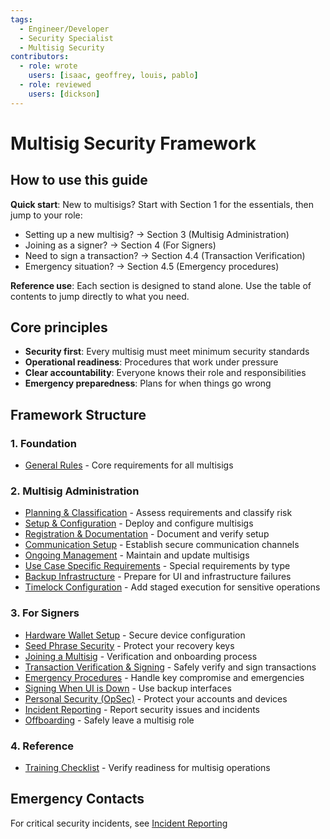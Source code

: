 ```yaml
---
tags:
  - Engineer/Developer
  - Security Specialist
  - Multisig Security
contributors:
  - role: wrote
    users: [isaac, geoffrey, louis, pablo]
  - role: reviewed
    users: [dickson]
---
```



<TagProvider>
<TagFilter />

# Multisig Security Framework

<TagList tags={frontmatter.tags} />
<AttributionList contributors={frontmatter.contributors} />

## How to use this guide

**Quick start**: New to multisigs? Start with Section 1 for the essentials, then jump to your role:
- Setting up a new multisig? → Section 3 (Multisig Administration)
- Joining as a signer? → Section 4 (For Signers)
- Need to sign a transaction? → Section 4.4 (Transaction Verification)
- Emergency situation? → Section 4.5 (Emergency procedures)

**Reference use**: Each section is designed to stand alone. Use the table of contents to jump directly to what you need.

## Core principles

- **Security first**: Every multisig must meet minimum security standards
- **Operational readiness**: Procedures that work under pressure
- **Clear accountability**: Everyone knows their role and responsibilities
- **Emergency preparedness**: Plans for when things go wrong

## Framework Structure

### 1. Foundation
- [General Rules](./general-rules.md) - Core requirements for all multisigs

### 2. Multisig Administration
- [Planning & Classification](./planning-and-classification.md) - Assess requirements and classify risk
- [Setup & Configuration](./setup-and-configuration.md) - Deploy and configure multisigs
- [Registration & Documentation](./registration-and-documentation.md) - Document and verify setup
- [Communication Setup](./communication-setup.md) - Establish secure communication channels
- [Ongoing Management](./ongoing-management.md) - Maintain and update multisigs
- [Use Case Specific Requirements](./use-case-specific-requirements.md) - Special requirements by type
- [Backup Infrastructure](./backup-infrastructure.md) - Prepare for UI and infrastructure failures
- [Timelock Configuration](./timelock-configuration.md) - Add staged execution for sensitive operations

### 3. For Signers
- [Hardware Wallet Setup](./hardware-wallet-setup.md) - Secure device configuration
- [Seed Phrase Security](./seed-phrase-security.md) - Protect your recovery keys
- [Joining a Multisig](./joining-a-multisig.md) - Verification and onboarding process
- [Transaction Verification & Signing](./transaction-verification-and-signing.md) - Safely verify and sign transactions
- [Emergency Procedures](./emergency-procedures.md) - Handle key compromise and emergencies
- [Signing When UI is Down](./signing-when-ui-is-down.md) - Use backup interfaces
- [Personal Security (OpSec)](./personal-security-opsec.md) - Protect your accounts and devices
- [Incident Reporting](./incident-reporting.md) - Report security issues and incidents
- [Offboarding](./offboarding.md) - Safely leave a multisig role

### 4. Reference
- [Training Checklist](./training-checklist.md) - Verify readiness for multisig operations

## Emergency Contacts

For critical security incidents, see [Incident Reporting](./incident-reporting.md)

</TagProvider>
<ContributeFooter />
